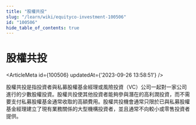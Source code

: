 ```yaml
---
title: "股權共投"
slug: "/learn/wiki/equityco-investment-100506"
id: "100506"
hide_table_of_contents: true
---
```



# 股權共投

<ArticleMeta id={100506} updatedAt={'2023-09-26 13:58:51'} />
<div className='border-solid border-b border-t-0 my-4 border-[var(--ifm-color-gray-300)]' />

股權共投是指投資者與私募股權基金經理或風險投資（VC）公司一起對一家公司進行的少數股權投資。股權共投使其他投資者能夠參與潛在的高利潤投資，而不需要支付私募股權基金通常收取的高額費用。股權共投機會通常只限於已與私募股權基金經理建立了現有業務關係的大型機構投資者，並且通常不向較小或零售投資者提供。
